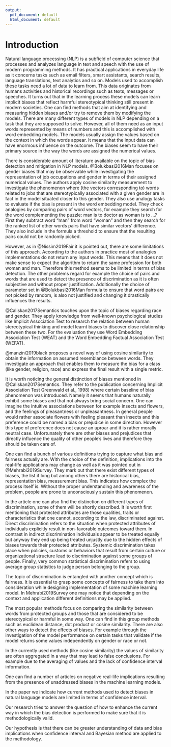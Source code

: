 ```yaml
---
output:
  pdf_document: default
  html_document: default
---
```

# Introduction

<!--### Articles:

  1. "Are We Consistently Biased? Multidimensional Analysis of Biases in Distributional Word Vectors"
  https://www.aclweb.org/anthology/S19-1010.pdf 

  2. Proving the harmfullness of biases in models 
[source https://poseidon01.ssrn.com/delivery.php?ID=004020091089126117028081015085009075120015077012021005105005104113074127101113104030041107053119007034112081087110119071025006053026022082043000071011123067077124004027040024008122116091025075126111098104007096110113089007070120009111119015084097017092&EXT=pdf&INDEX=TRUE]

  3. Summary what causes bias short article
  [source https://kawine.github.io/blog/nlp/2019/09/23/bias.html]-->

<!-- Men Also Like Shopping: Reducing Gender Bias Amplification using Corpus-level Constraint -->
<!-- Bias in Bios: A Case Study of Semantic Representation Bias in a High-Stakes Setting -->

<!-- !bibliografia paperdraft; jabref
4.pomysly na czwarty rozdzial - podsumowanie; 
jak mierzyc bias za pomoca jednej liczby?
IAT - test psychologiczny -->

<!-- 
    1.state the general topic and give some background
    2.provide a review of the literature related to the topic
    3.define the terms and scope of the topic
    4.outline the current situation
    5.evaluate the current situation (advantages/ disadvantages) and identify the gap
    6.identify the importance of the proposed research
    7.state the research problem/ questions
    8.state the research aims and/or research objectives
    9.state the hypotheses
    10.outline the order of information in the thesis
    11.outline the methodology
-->


<!-- \textbf{state the general topic and give some background}-->

Natural language processing (NLP) is a subfield of computer science that processes and analyzes language in text and speech 
with the use of modern programming methods. It has practical applications in everyday life as it concerns tasks such as email filters,
smart assistants, search results, language translations, text analytics and so on. Models used to accomplish these tasks need a lot of
data to learn from. This data originates from humans activities and historical recordings such as texts, messages or speeches. It turns out
that in the learning process these models can learn implicit biases that reflect harmful stereotypical thinking still present in modern societies. One can find methods that aim at identifying and measuring hidden biases and/or try to remove them by modifying the models. 
There are many different types of models in NLP depending on a task that they are supposed to solve. However, all of them need as an input words represented by means of numbers and this is accomplished with word embedding models. The models usually assign the values based on the context in which the words appear. It means that the input data can have enormous influence on the outcome. The biases seem to have their primary source in the way the words are assigned the numerical values.

<!-- \textbf{review of the literature related to the topic}-->

There is considerable amount of literature available on the topic of bias detection and mitigation in NLP models. @Bolukbasi2016Man focuses on gender biases that may be observable while investigating the representation of job occupations and gender in terms of their assigned numerical
values. The authors apply cosine similarity measurement to investigate the phenomenon where (the vectors corresponding to) words related to jobs that are stereotypically associated with a given gender are in fact in the model situated closer to this gender. 
They also use analogy tasks to evaluate if the bias is present in the word embedding model. They check analogies by comparing pairs of word vectors, for example they search for the word complementing the puzzle: man is to doctor as woman is to ...? First they subtract word "man" from word "woman" and then 
they search for the ranked list of other words pairs that have similar vectors' difference. They also include in the formula a threshold to ensure that the resulting pairs could not be randomly picked. 

However, as in @Nissim2019Fair it is pointed out, there are some limitations of this approach. According to the authors in practice most of analogies implementations do not return any input words. This means that it does not make sense to expect the algorithm to return the same profession for both woman and man. Therefore this method seems to be limited in terms of bias detection. The other problems regard for example the
choice of pairs and words that are used to detect the presence of discrimination as it is often subjective and without proper justification. Additionally the choice of parameter set in @Bolukbasi2016Man formula to ensure that word pairs are not picked by random, is also not justified and changing it drastically 
influences the results. 

@Caliskan2017Semantics touches upon the topic of biases regarding race and gender. They apply knowledge from well-known psychological studies like Implicit Association Test to research the relation between human stereotypical thinking and model learnt biases to
discover close relationship between these two. For the evaluation they use Word Embedding Association Test (WEAT) and the Word Embedding Factual Association Test (WEFAT). 

@manzini2019black proposes a novel way of using cosine similarity to obtain the information on assumed resemblance between words. They investigate 
an approach that enables them to measure the bias for a class (like gender, religion, race) and express the final result with a single metric.

<!-- Nissim2019Fair -->


<!-- \textbf{define the terms and scope of the topic}-->

It is worth noticing the general distinction of biases mentioned in @Caliskan2017Semantics. They refer to the publication concerning Implicit Association
Test Greenwald et al., 1998) where certain baseline of bias phenomenon was introduced. Namely it seems that humans naturally exhibit some biases and
that not always bring social concern. One can imagine the intuitive associations between for example insects and flowers, and the feelings of pleasantness or unpleasantness. In general people would rather associate flowers with feeling pleasant than insects and this preference could be named a bias or
prejudice in some direction. However this type of preference does not cause an uproar and it is rather morally neutral case. Unfortunately there are other
biases and prejudices that directly influence the quality of other people's lives and therefore they should be taken care of. 

One can find a bunch of various definitions trying to capture what bias and fairness actually are. With the choice of the definition, implications into the real-life applications may change as well as it was pointed out in @Mehrabi2019Survey. They mark out that there exist different types of biases, the list if long but among others there are historical bias, representation bias, measurement bias. This indicates how complex the process itself is. Without the proper understanding and awareness of the problem, people are prone to unconsciously sustain this phenomenon.

In the article one can also find the distinction on different types of discrimination, some of them will be shortly described. It is worth first mentioning that protected attributes are those qualities, traits or characteristics that one cannot, according to the law, discriminated against.
Direct discrimination refers to the situation when protected attributes of individuals explicitly result in non-favorable outcomes toward them. In contrast in indirect discrimination individuals appear to be treated equally but anyway they end up being treated unjustly due to the hidden effects of biases towards their protected attributes. Systemic discrimination takes place when policies, customs or behaviors that result from certain culture or organizational structure lead to discrimination against some groups of people. Finally, very common statistical discrimination refers to using
average group statistics to judge person belonging to the group. 

The topic of discrimination is entangled with another concept which is fairness. It is essential to grasp some concepts of fairness to take them into
consideration while designing implementation of some machine learning model. In Mehrabi2019Survey one may notice that depending on the context and application different definitions may be applied.

<!--\textbf{outline the current situation} -->

The most popular methods focus on comparing the similarity between words from protected groups and those that are considered to be stereotypical or harmful in some way. One can find in this group methods such as euclidean distance, dot product or cosine similarity. There are also other ways to detect the effects of biases. For example through the investigation of the model performance on certain tasks that validate if the model returns some values 
independently on gender or race or not. 


<!-- \textbf{evaluate the current situation (advantages/ disadvantages) and identify the gap}-->

In the currently used methods (like cosine similarity) the values of similarity are often aggregated in a way that may lead to false conclusions. For 
example due to the averaging of values and the lack of confidence interval information. 

<!-- \textbf{identify the importance of the proposed research}-->
One can find a number of articles on negative real-life implications resulting from the presence of unaddressed biases in the machine learning models.

<!-- \textbf{state the research problem/ questions} -->

In the paper we indicate how current methods used to detect biases in natural language models are limited in terms of confidence interval.

<!-- \textbf{state the research aims and/or research objectives} -->

Our research tries to answer the question of how to enhance the current way in which the bias detection is performed to make sure that it is
methodologically valid.

<!-- \textbf{state the hypotheses} -->

Our hypothesis is that there can be greater understanding of data and bias implications when confidence interval and Bayesian method are applied to the
methodology.

<!-- \textbf{outline the order of information in the thesis} -->





